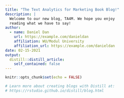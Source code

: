 ```yaml
---
title: "The Text Analytics for Marketing Book Blog!"
description: |
  Welcome to our new blog, TA4M. We hope you enjoy 
  reading what we have to say!
author:
  - name: Daniel Dan 
    url: https://example.com/danieldan
    affiliation: WU/Modul University
    affiliation_url: https://example.com/danieldan
date: 02-15-2021
output:
  distill::distill_article:
    self_contained: false
---
```


```r
knitr::opts_chunk$set(echo = FALSE)

# Learn more about creating blogs with Distill at:
# https://rstudio.github.io/distill/blog.html

```



